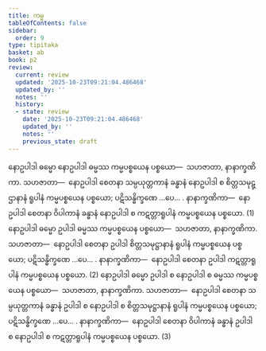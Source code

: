 ```yaml
---
title: ကမ္မ
tableOfContents: false
sidebar:
  order: 9
type: tipitaka
basket: ab
book: p2
review:
  current: review
  updated: '2025-10-23T09:21:04.486468'
  updated_by: ''
  notes: ''
  history:
  - state: review
    date: '2025-10-23T09:21:04.486468'
    updated_by: ''
    notes: ''
    previous_state: draft
---
```



<ReviewStatus review={frontmatter.review} showDetails={true} />

<HypothesisAnnotation frontmatter={frontmatter} />

<DynamicBreadcrumb />

<Division number="401" book="p2" e="ch" v="38" p="530">

<Paragraph number="3336" book="p2">
နောဥပါဒါ ဓမ္မော နောဥပါဒါ ဓမ္မဿ ကမ္မပစ္စယေန ပစ္စယော—  သဟဇာတာ, နာနာက္ခဏိကာ. <Emphasis>သဟဇာတာ</Emphasis>—  နောဥပါဒါ စေတနာ သမ္ပယုတ္တကာနံ ခန္ဓာနံ နောဥပါဒါ စ စိတ္တသမုဋ္ဌာနာနံ ရူပါနံ ကမ္မပစ္စယေန ပစ္စယော; ပဋိသန္ဓိက္ခဏေ …ပေ… . <Emphasis>နာနာက္ခဏိကာ</Emphasis>—  နောဥပါဒါ စေတနာ ဝိပါကာနံ ခန္ဓာနံ နောဥပါဒါ စ ကဋတ္တာရူပါနံ ကမ္မပစ္စယေန ပစ္စယော. (1)
</Paragraph>

<Paragraph number="3337" book="p2">
နောဥပါဒါ ဓမ္မော ဥပါဒါ ဓမ္မဿ ကမ္မပစ္စယေန ပစ္စယော—  သဟဇာတာ, နာနာက္ခဏိကာ. <Emphasis>သဟဇာတာ</Emphasis>—  နောဥပါဒါ စေတနာ ဥပါဒါ စိတ္တသမုဋ္ဌာနာနံ ရူပါနံ ကမ္မပစ္စယေန ပစ္စယော; ပဋိသန္ဓိက္ခဏေ …ပေ… . <Emphasis>နာနာက္ခဏိကာ</Emphasis>—  နောဥပါဒါ စေတနာ ဥပါဒါ ကဋတ္တာရူပါနံ ကမ္မပစ္စယေန ပစ္စယော. (2)
</Paragraph>

<Paragraph number="3338" book="p2">
နောဥပါဒါ ဓမ္မော ဥပါဒါ စ နောဥပါဒါ စ ဓမ္မဿ ကမ္မပစ္စယေန ပစ္စယော—  သဟဇာတာ, နာနာက္ခဏိကာ. <Emphasis>သဟဇာတာ</Emphasis>—  နောဥပါဒါ စေတနာ သမ္ပယုတ္တကာနံ ခန္ဓာနံ ဥပါဒါ စ နောဥပါဒါ စ စိတ္တသမုဋ္ဌာနာနံ ရူပါနံ ကမ္မပစ္စယေန ပစ္စယော; ပဋိသန္ဓိက္ခဏေ …ပေ… . <Emphasis>နာနာက္ခဏိကာ</Emphasis>—  နောဥပါဒါ စေတနာ ဝိပါကာနံ ခန္ဓာနံ ဥပါဒါ စ နောဥပါဒါ စ ကဋတ္တာရူပါနံ ကမ္မပစ္စယေန ပစ္စယော. (3)
</Paragraph>
</Division>